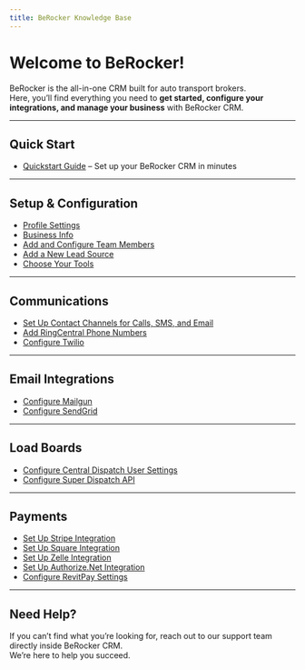 ```yaml
---
title: BeRocker Knowledge Base
---
```


# Welcome to BeRocker!

BeRocker is the all-in-one CRM built for auto transport brokers.  
Here, you’ll find everything you need to **get started, configure your integrations, and manage your business** with BeRocker CRM.

---

## Quick Start

- [Quickstart Guide](/quickstart) – Set up your BeRocker CRM in minutes

---

## Setup & Configuration

- [Profile Settings](/general-settings/profile-settings-in-berocker-crm)
- [Business Info](/general-settings/business-info)
- [Add and Configure Team Members](/general-settings/add-and-configure-team-members-in-berocker-crm)
- [Add a New Lead Source](/general-settings/add-a-new-lead-source-in-berocker-app)
- [Choose Your Tools](/general-settings/choose-your-tools)

---

## Communications

- [Set Up Contact Channels for Calls, SMS, and Email](/set-up-contact-channels-for-calls-sms-and-email)
- [Add RingCentral Phone Numbers](/integrations/phone/add-ring-central-phone-numbers)
- [Configure Twilio](integrations/phone/how-to-configure-twilio)

---

## Email Integrations

- [Configure Mailgun](integrations/email/mailgun/how-to-configure-mailgun-in-berocker-settings)
- [Configure SendGrid](integrations/email/sendgrid/how-to-configure-sendgrid-api-key-in-berocker-settings)

---

## Load Boards

- [Configure Central Dispatch User Settings](/integrations/loadboards/configure-central-dispatch-user-settings-in-berocker-crm)
- [Configure Super Dispatch API](integrations/loadboards/how-to-configure-super-dispatch-api-integration-settings)

---

## Payments

- [Set Up Stripe Integration](/integrations/payment/how-to-set-up-stripe-integration)
- [Set Up Square Integration](/integrations/payment/how-to-set-square-integration)
- [Set Up Zelle Integration](/integrations/payment/how-to-set-up-zelle-integration-in-berocker)
- [Set Up Authorize.Net Integration](/integrations/payment/set-up-authorize-net-integration-in-berocker)
- [Configure RevitPay Settings](/integrations/payment/how-to-configure-revitpay-settings-in-berocker)

---

## Need Help?

If you can’t find what you’re looking for, reach out to our support team directly inside BeRocker CRM.  
We’re here to help you succeed.
